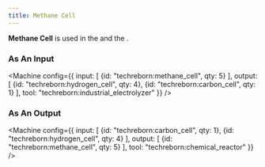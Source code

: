 ```yaml
---
title: Methane Cell
---
```


<ItemImage file="methane_cell" alt="Methane Cell" size="200" />


**Methane Cell** is used in the <McItem slug="techreborn:chemical_reactor" /> and the <McItem slug="techreborn:industrial_electrolyzer" />.

### As An Input

<Machine config={{
  input: [
    {id: "techreborn:methane_cell", qty: 5}
  ],
  output: [
    {id: "techreborn:hydrogen_cell", qty: 4},
    {id: "techreborn:carbon_cell", qty: 1}
  ],
  tool: "techreborn:industrial_electrolyzer"
}} />

### As An Output

<Machine config={{
  input: [
    {id: "techreborn:carbon_cell", qty: 1},
    {id: "techreborn:hydrogen_cell", qty: 4}
  ],
  output: [
    {id: "techreborn:methane_cell", qty: 5}
  ],
  tool: "techreborn:chemical_reactor"
}} />
